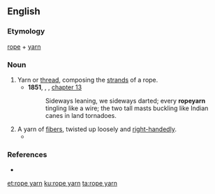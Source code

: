 ==English==

===Etymology===
[[rope]] + [[yarn]]

===Noun===
{{en-noun|s}}

# Yarn or [[thread]], composing the [[strand]]s of a rope.
#*'''1851''', {{w|Herman Melville}}, ''{{w|Moby-Dick}}'', [[s:Moby-Dick/Chapter 13|chapter 13]]
#*:Sideways leaning, we sideways darted; every '''ropeyarn''' tingling like a wire; the two tall masts buckling like Indian canes in land tornadoes.
# A yarn of [[fiber]]s, twisted up loosely and [[right-handed]]ly.
#*{{quote-book|year=1913|author={{w|Joseph C. Lincoln}}|chapter=8
|title=[http://openlibrary.org/works/OL5535161W Mr. Pratt's Patients]
|passage=That concertina was a wonder in its way. The handles that was on it first was wore out long ago, and he'd made new ones of braided '''rope yarn'''. And the bellows was patched in more places than a cranberry picker's overalls.}}

===References===
* {{R:Webster NCD 1967}}

[[et:rope yarn]]
[[ku:rope yarn]]
[[ta:rope yarn]]
